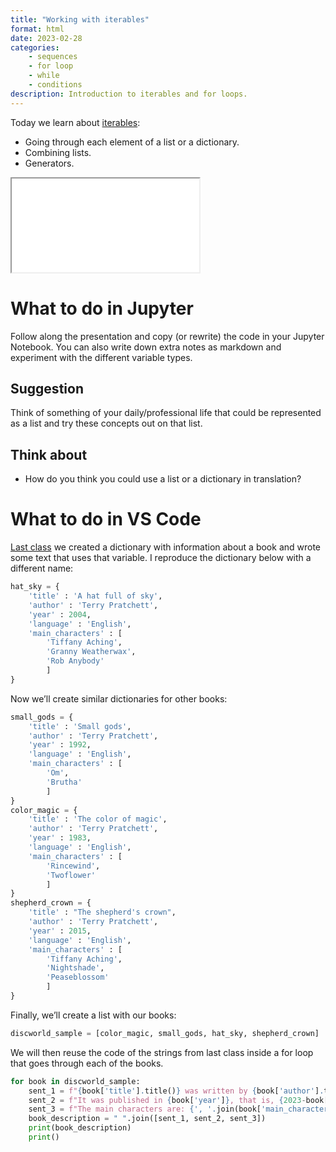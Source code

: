 ```yaml
---
title: "Working with iterables"
format: html
date: 2023-02-28
categories:
    - sequences
    - for loop
    - while
    - conditions
description: Introduction to iterables and for loops.
---
```



Today we learn about [iterables](../slides/iterables.qmd){target="_blank"}:

- Going through each element of a list or a dictionary.
- Combining lists.
- Generators.

<div>
```{=html}
<iframe class="slide-deck" src="../slides/iterables.html"></iframe>
```
</div>


# What to do in Jupyter

Follow along the presentation and copy (or rewrite) the code in your Jupyter Notebook. You can also write down extra notes as markdown and experiment with the different variable types.

::: {.callout-tip}
## Suggestion

Think of something of your daily/professional life that could be represented as a list and try these concepts out on that list.
:::

## Think about

- How do you think you could use a list or a dictionary in translation?

# What to do in VS Code

[Last class](2023-02-21-variables.qmd) we created a dictionary with information about a book and wrote some text that uses that variable. I reproduce the dictionary below with a different name:

```python
hat_sky = {
    'title' : 'A hat full of sky',
    'author' : 'Terry Pratchett',
    'year' : 2004,
    'language' : 'English',
    'main_characters' : [
        'Tiffany Aching',
        'Granny Weatherwax',
        'Rob Anybody'
        ]
}
```

Now we'll create similar dictionaries for other books:

```python
small_gods = {
    'title' : 'Small gods',
    'author' : 'Terry Pratchett',
    'year' : 1992,
    'language' : 'English',
    'main_characters' : [
        'Om',
        'Brutha'
        ]
}
color_magic = {
    'title' : 'The color of magic',
    'author' : 'Terry Pratchett',
    'year' : 1983,
    'language' : 'English',
    'main_characters' : [
        'Rincewind',
        'Twoflower'
        ]
}
shepherd_crown = {
    'title' : "The shepherd's crown",
    'author' : 'Terry Pratchett',
    'year' : 2015,
    'language' : 'English',
    'main_characters' : [
        'Tiffany Aching',
        'Nightshade',
        'Peaseblossom'
        ]
}
```

Finally, we'll create a list with our books:

```python
discworld_sample = [color_magic, small_gods, hat_sky, shepherd_crown]
```

We will then reuse the code of the strings from last class inside a for loop that goes through each of the books.

```python
for book in discworld_sample:
    sent_1 = f"{book['title'].title()} was written by {book['author'].title()} in {book['language']}."
    sent_2 = f"It was published in {book['year']}, that is, {2023-book['year']} years ago."
    sent_3 = f"The main characters are: {', '.join(book['main_characters'])}."
    book_description = " ".join([sent_1, sent_2, sent_3])
    print(book_description)
    print()
```
